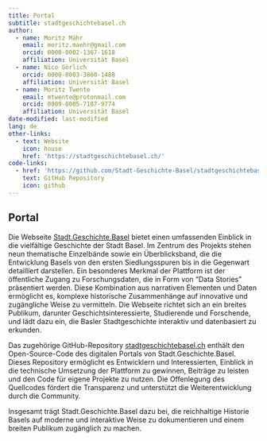 ```yaml
---
title: Portal
subtitle: stadtgeschichtebasel.ch
author:
  - name: Moritz Mähr
    email: moritz.maehr@gmail.com
    orcid: 0000-0002-1367-1618
    affiliation: Universität Basel
  - name: Nico Görlich
    orcid: 0000-0003-3860-1488
    affiliation: Universität Basel
  - name: Moritz Twente
    email: mtwente@protonmail.com
    orcid: 0009-0005-7187-9774
    affiliation: Universität Basel
date-modified: last-modified
lang: de
other-links:
  - text: Website
    icon: house
    href: 'https://stadtgeschichtebasel.ch/'
code-links:
  - href: 'https://github.com/Stadt-Geschichte-Basel/stadtgeschichtebasel.ch/'
    text: GitHub Repository
    icon: github
---
```


## Portal

Die Webseite [Stadt.Geschichte.Basel](https://stadtgeschichtebasel.ch/) bietet einen umfassenden Einblick in die vielfältige Geschichte der Stadt Basel. Im Zentrum des Projekts stehen neun thematische Einzelbände sowie ein Überblicksband, die die Entwicklung Basels von den ersten Siedlungsspuren bis in die Gegenwart detailliert darstellen. Ein besonderes Merkmal der Plattform ist der öffentliche Zugang zu Forschungsdaten, die in Form von "Data Stories" präsentiert werden. Diese Kombination aus narrativen Elementen und Daten ermöglicht es, komplexe historische Zusammenhänge auf innovative und zugängliche Weise zu vermitteln. Die Webseite richtet sich an ein breites Publikum, darunter Geschichtsinteressierte, Studierende und Forschende, und lädt dazu ein, die Basler Stadtgeschichte interaktiv und datenbasiert zu erkunden.

Das zugehörige GitHub-Repository [stadtgeschichtebasel.ch](https://github.com/Stadt-Geschichte-Basel/stadtgeschichtebasel.ch/) enthält den Open-Source-Code des digitalen Portals von Stadt.Geschichte.Basel. Dieses Repository ermöglicht es Entwicklern und Interessierten, Einblick in die technische Umsetzung der Plattform zu gewinnen, Beiträge zu leisten und den Code für eigene Projekte zu nutzen. Die Offenlegung des Quellcodes fördert die Transparenz und unterstützt die Weiterentwicklung durch die Community.

Insgesamt trägt Stadt.Geschichte.Basel dazu bei, die reichhaltige Historie Basels auf moderne und interaktive Weise zu dokumentieren und einem breiten Publikum zugänglich zu machen.